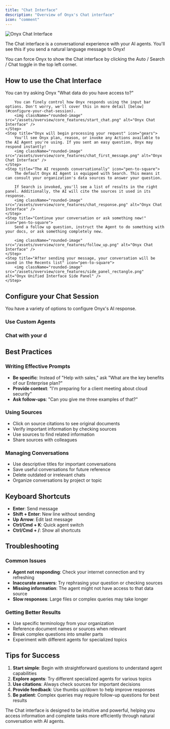 ```yaml
---
title: "Chat Interface"
description: "Overview of Onyx's Chat interface"
icon: "comment"
---
```


<img className="rounded-image" src="/assets/overview/core_features/chat_ui_2.png" alt="Onyx Chat Interface" />

The Chat interface is a conversational experience with your AI agents. 
You'll see this if you send a natural language message to Onyx! 

<Tip>
  You can force Onyx to show the Chat interface by clicking the Auto / Search / Chat toggle in the top left corner.
</Tip>

## How to use the Chat Interface
<Steps>
    <Step title="Type your message in the Onyx Unified Interface input bar" icon="pen-to-square">
        You can try asking Onyx "What data do you have access to?"

        You can finely control how Onyx responds using the input bar options. Don't worry, we'll cover this in more detail [below](#configure-your-chat-session). 
        <img className="rounded-image" src="/assets/overview/core_features/start_chat.png" alt="Onyx Chat Interface" />
    </Step>
    <Step title="Onyx will begin processing your request" icon="gears">
        You'll see Onyx plan, reason, or invoke any Actions available to the AI Agent you're using. If you sent an easy question, Onyx may respond instantly!
        <img className="rounded-image" src="/assets/overview/core_features/chat_first_message.png" alt="Onyx Chat Interface" />
    </Step>
    <Step title="The AI responds conversationally" icon="pen-to-square">
        The default Onyx AI Agent is equipped with Search. This means it can consult your organization's data sources to answer your question.

        If Search is invoked, you'll see a list of results in the right panel. Additionally, the AI will cite the sources it used in its response.
        <img className="rounded-image" src="/assets/overview/core_features/chat_response.png" alt="Onyx Chat Interface" />
    </Step>
    <Step title="Continue your conversation or ask something new!" icon="pen-to-square">
        Send a follow up question, instruct the Agent to do something with your docs, or ask something completely new.

        <img className="rounded-image" src="/assets/overview/core_features/follow_up.png" alt="Onyx Chat Interface" />
    </Step>
    <Step title="After sending your message, your conversation will be saved in the Recents list" icon="pen-to-square">
        <img className="rounded-image" src="/assets/overview/core_features/side_panel_rectangle.png" alt="Onyx Unified Interface Side Panel" />
    </Step>
</Steps>

## Configure your Chat Session

You have a variety of options to configure Onyx's AI response.

### Use Custom Agents

### Chat with your d

## Best Practices

### Writing Effective Prompts
- **Be specific**: Instead of "Help with sales," ask "What are the key benefits of our Enterprise plan?"
- **Provide context**: "I'm preparing for a client meeting about cloud security"
- **Ask follow-ups**: "Can you give me three examples of that?"

### Using Sources
- Click on source citations to see original documents
- Verify important information by checking sources
- Use sources to find related information
- Share sources with colleagues

### Managing Conversations
- Use descriptive titles for important conversations
- Save useful conversations for future reference
- Delete outdated or irrelevant chats
- Organize conversations by project or topic

## Keyboard Shortcuts

- **Enter**: Send message
- **Shift + Enter**: New line without sending
- **Up Arrow**: Edit last message
- **Ctrl/Cmd + K**: Quick agent switch
- **Ctrl/Cmd + /**: Show all shortcuts

## Troubleshooting

### Common Issues
- **Agent not responding**: Check your internet connection and try refreshing
- **Inaccurate answers**: Try rephrasing your question or checking sources
- **Missing information**: The agent might not have access to that data source
- **Slow responses**: Large files or complex queries may take longer

### Getting Better Results
- Use specific terminology from your organization
- Reference document names or sources when relevant
- Break complex questions into smaller parts
- Experiment with different agents for specialized topics

## Tips for Success

1. **Start simple**: Begin with straightforward questions to understand agent capabilities
2. **Explore agents**: Try different specialized agents for various topics
3. **Use citations**: Always check sources for important decisions
4. **Provide feedback**: Use thumbs up/down to help improve responses
5. **Be patient**: Complex queries may require follow-up questions for best results

The Chat interface is designed to be intuitive and powerful, helping you access information and complete tasks more efficiently through natural conversation with AI agents.
